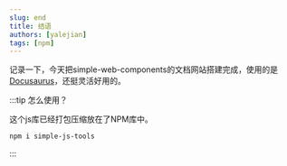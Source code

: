 ```yaml
---
slug: end
title: 结语
authors: [yalejian]
tags: [npm]
---
```


记录一下，今天把simple-web-components的文档网站搭建完成，使用的是[Docusaurus](https://docusaurus.io/zh-CN/)，还挺灵活好用的。

:::tip 怎么使用？

这个js库已经打包压缩放在了NPM库中。

```bash
npm i simple-js-tools
```

:::
